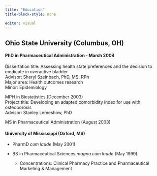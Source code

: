 ```yaml
---
title: "Education"
title-block-style: none

editor: visual
---
```


## Ohio State University (Columbus, OH)

#### PhD in Pharmaceutical Administration - March 2004

Dissertation title: Assessing health state preferences and the decision to medicate in overactive bladder\
Advisor: Sheryl Szeinbach, PhD, MS, RPh\
Major area: Health outcomes research\
Minor: Epidemiology

MPH in Biostatistics (December 2003)\
Project title: Developing an adapted comorbidity index for use with osteoporosis\
Advisor: Stanley Lemeshow, PhD

MS in Pharmaceutical Administration (August 2003)

#### University of Mississippi (Oxford, MS)

-   PharmD *cum laude* (May 2001)

-   BS in Pharmaceutical Sciences *magna cum laude* (May 1999)

    -   Concentrations: Clinical Pharmacy Practice and Pharmaceutical Marketing & Management
